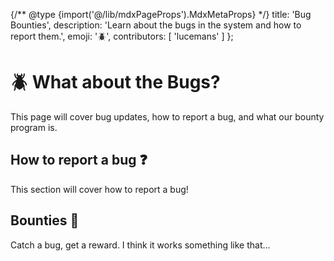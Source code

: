 
{/** @type {import('@/lib/mdxPageProps').MdxMetaProps} */}
    title: 'Bug Bounties',
    description: 'Learn about the bugs in the system and how to report them.',
    emoji: '🪲',
    contributors: [
        'lucemans'
    ]
};

# 🪲 What about the Bugs?

<WIP />

This page will cover bug updates, how to report a bug, and what our bounty program is.

## How to report a bug ❓

This section will cover how to report a bug!

## Bounties 💸

Catch a bug, get a reward. I think it works something like that...
